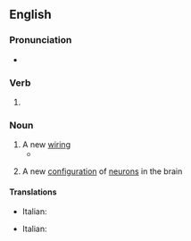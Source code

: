==English==

===Pronunciation===
* {{rhymes|en|aɪəɹɪŋ|s=3}}

===Verb===
{{head|en|verb form}}

# {{present participle of|en|rewire|nocat=1}}

===Noun===
{{en-noun}}

# A new [[wiring]]
#* {{quote-journal|en|date=2020 August 12|title=Network News: Four new jacks at Clacton depot|journal=Rail|page=18|text=The work involved a complete '''rewiring''' of the system, while the addition of four higher-capacity Mechan jacks and the increased length of the new train meant the entire floor (the length of four train carriages) had to be dug up, levelled and strengthened to meet tolerance requirements.}}
# {{lb|en|informal}} A new [[configuration]] of [[neuron]]s in the brain

====Translations====
{{trans-top|a new wiring}}
* Italian: {{t|it|ricablaggio|m}}
{{trans-mid}}
{{trans-bottom}}

{{trans-top|a new configuration of neurons in the brain}}
* Italian: {{t|it|ricablaggio|m}}
{{trans-mid}}
{{trans-bottom}}